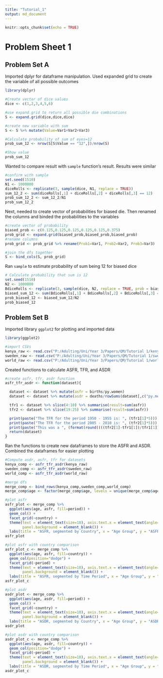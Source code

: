 ```yaml
---
title: "Tutorial_1"
output: md_document
---
```


```r
knitr::opts_chunk$set(echo = TRUE)
```


# Problem Sheet 1

## Problem Set A

Imported dplyr for dataframe manipulation. Used expanded grid to create the variable of all possible outcomes

```r
library(dplyr)

#Create vector of dice values
dice <- c(1,2,3,4,5,6)

#use expand.grid to return all possible die combinations
S <- expand.grid(dice,dice,dice)

#create new variable with sum
S <- S %>% mutate(Value=Var1+Var2+Var3)

#Calculate probability of sum of eyes=12 
prob_sum_12 <- nrow(S[S$Value == "12",])/nrow(S)

#Show value
prob_sum_12
```

Wanted to compare result with `sample` function's result. Results were similar 

```r

#confirm with sample
set.seed(1510)
N1 <- 1000000
diceRolls <- replicate(3, sample(dice, N1, replace = TRUE))
sum_12_2 <- sum(diceRolls[,1] + diceRolls[,2] + diceRolls[,3] == 12)
prob_sum_12_2 <- sum_12_2/N1
prob_sum_12_2

```

Next, needed to create vector of probabilities for biased die. Then renamed the columns and binded the probabilities to the variables

```r
#create vector of probability
biased_prob <- c(0.125,0.125,0.125,0.125,0.125,0.375)
prob_grid <- expand.grid(biased_prob,biased_prob,biased_prob)
#rename columns 
prob_grid <- prob_grid %>% rename(Prob1=Var1, Prob2=Var2, Prob3=Var3)

#join the dfs together
S <- bind_cols(S, prob_grid)
```

Ran `sample` to estimate probability of sum being 12 for biased dice

```r
# Calculate probability that sum is 12 
set.seed(1510)
N2 <- 1000000
BdiceRolls <- replicate(3, sample(dice, N2, replace = TRUE, prob = biased_prob))
biased_sum_12 <- sum(BdiceRolls[,1] + BdiceRolls[,2] + BdiceRolls[,3] == 12)
prob_biased_12 <- biased_sum_12/N2
prob_biased_12
```

## Problem Set B

Imported library `ggplot2` for plotting and imported data

```r
library(ggplot2)

#import CSVs
kenya_raw <- read.csv("P:/Adulting/Uni/Year 3/Papers/QM/Tutorial 1/kenya.csv")
sweden_raw <- read.csv("P:/Adulting/Uni/Year 3/Papers/QM/Tutorial 1/sweden.csv")
world_raw <- read.csv("P:/Adulting/Uni/Year 3/Papers/QM/Tutorial 1/world.csv")
```

Created functions to calculate ASFR, TFR, and ASDR

```r
#create asfr, tfr, asdr function 
asfr_tfr_asdr <- function(dataset){

  dataset <- dataset %>% mutate(asfr = births/py.women)
  dataset <- dataset %>% mutate(asdr = deaths/rowSums(dataset[,c("py.men","py.women")]))

  tfr1 <- dataset %>% slice(4:10) %>% summarise(result=sum(asfr))
  tfr2 <- dataset %>% slice(19:25) %>% summarise(result=sum(asfr))

  print(paste("The TFR for the period 1950 - 1955 is: ", (tfr1[1]*5)))
  print(paste("The TFR for the period 2005 - 2010 is: ", (tfr2[1]*5)))
  print(paste("This was a ", (format(round((((tfr2[1]-tfr1[1])/tfr1[1])*100),2))), "% change between the 2 periods"))
  return(dataset)
}
```

Ran the functions to create new dataframes to store the ASFR and ASDR. Combined the dataframes for easier plotting

```r
#Compute asdr, asfr, tfr for datasets
kenya_comp <- asfr_tfr_asdr(kenya_raw)
sweden_comp <- asfr_tfr_asdr(sweden_raw)
world_comp <- asfr_tfr_asdr(world_raw)
```

```r
#merge dfs
merge_comp <- bind_rows(kenya_comp,sweden_comp,world_comp)
merge_comp$age <- factor(merge_comp$age, levels = unique(merge_comp$age))
```

```r
#plot asfr
asfr_plot <- merge_comp %>%
  ggplot(aes(age, asfr, fill=period)) +
  geom_col() +
  facet_grid(~country) +
  theme(text = element_text(size=10), axis.text.x = element_text(angle=90, hjust=1),
        panel.background = element_blank()) +
  labs(title = "ASFR, segmented by Country", x = "Age Group", y = "ASFR") 
asfr_plot
```

```r
#plot asfr with country comparison
asfr_plot_c <- merge_comp %>%
  ggplot(aes(age, asfr, fill=country)) +
  geom_col(position="dodge") +
  facet_grid(~period) +
  theme(text = element_text(size=10), axis.text.x = element_text(angle=90, hjust=1),
        panel.background = element_blank()) +
  labs(title = "ASFR, segmented by Time Period", x = "Age Group", y = "ASFR") 
asfr_plot_c
```

```r
#plot asdr
asdr_plot <- merge_comp %>%
  ggplot(aes(age, asdr, fill=period)) +
  geom_col() +
  facet_grid(~country) +
  theme(text = element_text(size=10), axis.text.x = element_text(angle=90, hjust=1), 
        panel.background = element_blank()) +
  labs(title = "ASDR, segmented by Country", x = "Age Group", y = "ASDR") 
asdr_plot
```

```r
#plot asdr with country comparison
asdr_plot_c <- merge_comp %>%
  ggplot(aes(age, asdr, fill=country)) +
  geom_col(position="dodge") +
  facet_grid(~period) +
  theme(text = element_text(size=10), axis.text.x = element_text(angle=90, hjust=1),
        panel.background = element_blank()) +
  labs(title = "ASDR, segmented by Time Period", x = "Age Group", y = "ASDR") 
asdr_plot_c
```